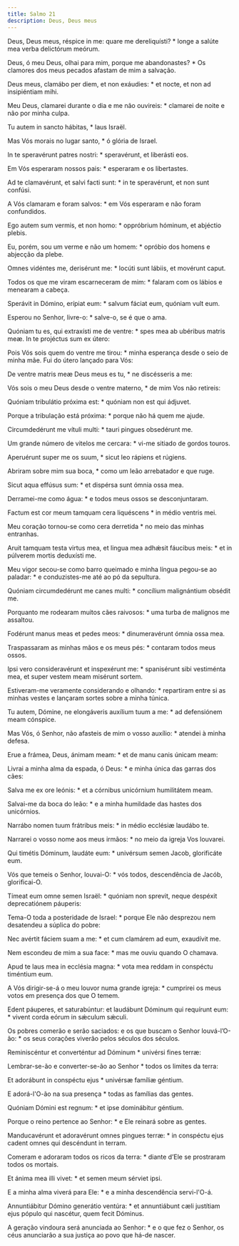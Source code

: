 ```yaml
---
title: Salmo 21
description: Deus, Deus meus
---
```


<div class="side-by-side not-content">

Deus, Deus meus, réspice in me: quare me dereliquísti? * longe a salúte mea verba delictórum meórum.

Deus, ó meu Deus, olhai para mim, porque me abandonastes? * Os clamores dos meus pecados afastam de mim a salvação.

Deus meus, clamábo per diem, et non exáudies: * et nocte, et non ad insipiéntiam mihi.

Meu Deus, clamarei durante o dia e me não ouvireis: * clamarei de noite e não por minha culpa.

Tu autem in sancto hábitas, * laus Israël.

Mas Vós morais no lugar santo, * ó glória de Israel.

In te speravérunt patres nostri: * speravérunt, et liberásti eos.

Em Vós esperaram nossos pais: * esperaram e os libertastes.

Ad te clamavérunt, et salvi facti sunt: * in te speravérunt, et non sunt confúsi.

A Vós clamaram e foram salvos: * em Vós esperaram e não foram confundidos.

Ego autem sum vermis, et non homo: * oppróbrium hóminum, et abjéctio plebis.

Eu, porém, sou um verme e não um homem: * opróbio dos homens e abjecção da plebe.

Omnes vidéntes me, derisérunt me: * locúti sunt lábiis, et movérunt caput.

Todos os que me viram escarneceram de mim: * falaram com os lábios e menearam a cabeça.

Sperávit in Dómino, erípiat eum: * salvum fáciat eum, quóniam vult eum.

Esperou no Senhor, livre-o: * salve-o, se é que o ama.

Quóniam tu es, qui extraxísti me de ventre: * spes mea ab ubéribus matris meæ. In te projéctus sum ex útero:

Pois Vós sois quem do ventre me tirou: * minha esperança desde o seio de minha mãe. Fui do útero lançado para Vós:

De ventre matris meæ Deus meus es tu, * ne discésseris a me:

Vós sois o meu Deus desde o ventre materno, * de mim Vos não retireis:

Quóniam tribulátio próxima est: * quóniam non est qui ádjuvet.

Porque a tribulação está próxima: * porque não há quem me ajude.

Circumdedérunt me vítuli multi: * tauri pingues obsedérunt me.

Um grande número de vitelos me cercara: * vi-me sitiado de gordos touros.

Aperuérunt super me os suum, * sicut leo rápiens et rúgiens.

Abriram sobre mim sua boca, * como um leão arrebatador e que ruge.

Sicut aqua effúsus sum: * et dispérsa sunt ómnia ossa mea.

Derramei-me como água: * e todos meus ossos se desconjuntaram.

Factum est cor meum tamquam cera liquéscens * in médio ventris mei.

Meu coração tornou-se como cera derretida * no meio das minhas entranhas.

Aruit tamquam testa virtus mea, et lingua mea adhǽsit fáucibus meis: * et in púlverem mortis deduxísti me.

Meu vigor secou-se como barro queimado e minha língua pegou-se ao paladar: * e conduzistes-me até ao pó da sepultura.

Quóniam circumdedérunt me canes multi: * concílium malignántium obsédit me.

Porquanto me rodearam muitos cães raivosos: * uma turba de malignos me assaltou.

Fodérunt manus meas et pedes meos: * dinumeravérunt ómnia ossa mea.

Traspassaram as minhas mãos e os meus pés: * contaram todos meus ossos.

Ipsi vero consideravérunt et inspexérunt me: * spanisérunt sibi vestiménta mea, et super vestem meam misérunt sortem.

Estiveram-me veramente considerando e olhando: * repartiram entre si as minhas vestes e lançaram sortes sobre a minha túnica.

Tu autem, Dómine, ne elongáveris auxílium tuum a me: * ad defensiónem meam cónspice.

Mas Vós, ó Senhor, não afasteis de mim o vosso auxílio: * atendei à minha defesa.

Erue a frámea, Deus, ánimam meam: * et de manu canis únicam meam:

Livrai a minha alma da espada, ó Deus: * e minha única das garras dos cães:

Salva me ex ore leónis: * et a córnibus unicórnium humilitátem meam.

Salvai-me da boca do leão: * e a minha humildade das hastes dos unicórnios.

Narrábo nomen tuum frátribus meis: * in médio ecclésiæ laudábo te.

Narrarei o vosso nome aos meus irmãos: * no meio da igreja Vos louvarei.

Qui timétis Dóminum, laudáte eum: * univérsum semen Jacob, glorificáte eum.

Vós que temeis o Senhor, louvai-O: * vós todos, descendência de Jacób, glorificai-O.

Tímeat eum omne semen Israël: * quóniam non sprevit, neque despéxit deprecatiónem páuperis:

Tema-O toda a posteridade de Israel: * porque Ele não desprezou nem desatendeu a súplica do pobre:

Nec avértit fáciem suam a me: * et cum clamárem ad eum, exaudívit me.

Nem escondeu de mim a sua face: * mas me ouviu quando O chamava.

Apud te laus mea in ecclésia magna: * vota mea reddam in conspéctu timéntium eum.

A Vós dirigir-se-á o meu louvor numa grande igreja: * cumprirei os meus votos em presença dos que O temem.

Edent páuperes, et saturabúntur: et laudábunt Dóminum qui requírunt eum: * vivent corda eórum in sǽculum sǽculi.

Os pobres comerão e serão saciados: e os que buscam o Senhor louvá-l’O-ão: * os seus corações viverão pelos séculos dos séculos.

Reminiscéntur et converténtur ad Dóminum * univérsi fines terræ:

Lembrar-se-ão e converter-se-ão ao Senhor * todos os limites da terra:

Et adorábunt in conspéctu ejus * univérsæ famíliæ géntium.

E adorá-l'O-ão na sua presença * todas as famílias das gentes.

Quóniam Dómini est regnum: * et ipse dominábitur géntium.

Porque o reino pertence ao Senhor: * e Ele reinará sobre as gentes.

Manducavérunt et adoravérunt omnes pingues terræ: * in conspéctu ejus cadent omnes qui descéndunt in terram.

Comeram e adoraram todos os ricos da terra: * diante d’Ele se prostraram todos os mortais.

Et ánima mea illi vivet: * et semen meum sérviet ipsi.

E a minha alma viverá para Ele: * e a minha descendência servi-l'O-á.

Annuntiábitur Dómino generátio ventúra: * et annuntiábunt cæli justítiam ejus pópulo qui nascétur, quem fecit Dóminus.

A geração vindoura será anunciada ao Senhor: * e o que fez o Senhor, os céus anunciarão a sua justiça ao povo que há-de nascer.

</div>
